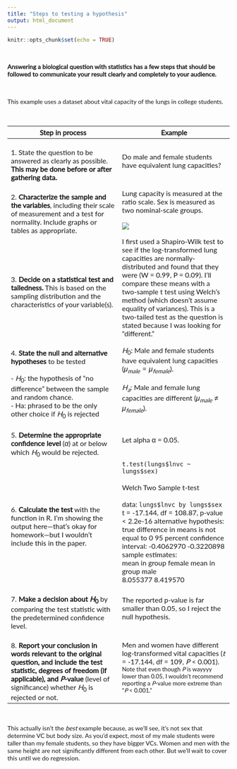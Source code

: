 ```yaml
---
title: "Steps to testing a hypothesis"
output: html_document
---
```


```r
knitr::opts_chunk$set(echo = TRUE)
```
<html>
<head>
<meta name="viewport" content="width=device-width, initial-scale=1">
<style>

/* latin-ext */
@font-face {
  font-family: 'Lato';
  font-style: normal;
  font-weight: 400;
  src: local('Lato Regular'), local('Lato-Regular'), url(https://fonts.gstatic.com/s/lato/v14/S6uyw4BMUTPHjxAwXiWtFCfQ7A.woff2) format('woff2');
  unicode-range: U+0100-024F, U+0259, U+1E00-1EFF, U+2020, U+20A0-20AB, U+20AD-20CF, U+2113, U+2C60-2C7F, U+A720-A7FF;
}
/* latin */
@font-face {
  font-family: 'Lato';
  font-style: normal;
  font-weight: 400;
  src: local('Lato Regular'), local('Lato-Regular'), url(https://fonts.gstatic.com/s/lato/v14/S6uyw4BMUTPHjx4wXiWtFCc.woff2) format('woff2');
  unicode-range: U+0000-00FF, U+0131, U+0152-0153, U+02BB-02BC, U+02C6, U+02DA, U+02DC, U+2000-206F, U+2074, U+20AC, U+2122, U+2191, U+2193, U+2212, U+2215, U+FEFF, U+FFFD;
}

p {
  font-family: 'Lato', sans-serif;
}

h1 {
  font-family: 'Lato', sans-serif;
}

h2 {
  font-family: 'Lato', sans-serif;
}

h3 {
  font-family: 'Lato', sans-serif;
}

h4 {
  font-family: 'Lato', sans-serif;
}

.list {
  font-family: 'Lato', sans-serif;
}

.list2 {
  font-family: 'Lato', sans-serif;
}

.list3 {
  font-family: 'Lato', sans-serif;
}

.list4 {
  font-family: 'Lato', sans-serif;
}

.list5 {
  font-family: 'Lato', sans-serif;
}

all {
  font-family: 'Lato', sans-serif;
}

</style>
</head>
<body>
<div class="all">
<br>

**Answering a biological question with statistics has a few steps that should be followed to communicate your result clearly and completely to your audience.**

<br>

This example uses a dataset about vital capacity of the lungs in college students. 

<br>

<div class="list">
**Step in process** |	**Example**
--------------------------------- | ---------------------------------
<br>1. State the question to be answered as clearly as possible. **This may be done before or after gathering data.**<br> |	Do male and female students have equivalent lung capacities?
<br>2. **Characterize the sample and the variables**, including their scale of measurement and a test for normality. Include graphs or tables as appropriate.<br>|Lung capacity is measured at the ratio scale. Sex is measured as two nominal-scale groups.<br><br><img src="https://github.com/nmccurtin/biostatsimages/blob/master/VCplot.jpeg?raw=true">
<br>3. **Decide on a statistical test and tailedness.** This is based on the sampling distribution and the characteristics of your variable(s).<br> |	I first used a Shapiro-Wilk test to see if the log-transformed lung capacities are normally-distributed and found that they were (W = 0.99, P = 0.09). I'll compare these means with a two-sample t test using Welch's method (which doesn't assume equality of variances). This is a two-tailed test as the question is stated because I was looking for "different."
<br>4. **State the null and alternative hypotheses** to be tested <br><br> - $H_0$: the hypothesis of "no difference" between the sample and random chance. <br> - Ha: phrased to be the only other choice if $H_0$ is rejected<br> | $H_0$: Male and female students have equivalent lung capacities ($\mu_{male}=\mu_{female}$).<br><br> $H_a$: Male and female lung capacities are different ($\mu_{male}\ne\mu_{female}$). 
<br>5. **Determine the appropriate confidence level** ($\alpha$) at or below which $H_0$ would be rejected.<br> |	Let alpha α  = 0.05.
<br>6. **Calculate the test** with the function in R. I'm showing the output here—that's okay for homework—but I wouldn't include this in the paper.<br>	| `t.test(lungs$lnvc ~ lungs$sex)` <br><br> Welch Two Sample t-test <br><br> data: `lungs$lnvc by lungs$sex` t = -17.144, df = 108.87, p-value < 2.2e-16 alternative hypothesis: true difference in means is not equal to 0 95 percent confidence interval: -0.4062970 -0.3220898 <br> sample estimates: <br> mean in group female mean in group male <br> 8.055377 8.419570
<br>7. **Make a decision about $H_{0}$** by comparing the test statistic with the predetermined confidence level.<br>	| The reported p-value is far smaller than 0.05, so I reject the null hypothesis.
<br>8. **Report your conclusion in words relevant to the original question, and include the test statistic, degrees of freedom (if applicable), and *P*-value** (level of significance) whether $H_0$ is rejected or not.<br>	| Men and women have different log-transformed vital capacities (*t* = -17.144, df = 109, *P* < 0.001).<br><sub>Note that even though *P* is wayyyy lower than 0.05, I wouldn't recommend reporting a *P*-value more extreme than "*P* < 0.001."</sub>
</div>

<br>

This actually isn't the *best* example because, as we'll see, it's not sex that determine VC but body size. As you'd expect, most of my male students were taller than my female students, so they have bigger VCs. Women and men with the same height are not significantly different from each other. But we'll wait to cover this until we do regression.

<br> 


</div>
</body>
</html>